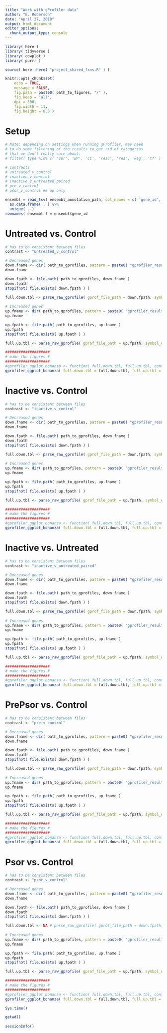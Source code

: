 ```yaml
---
title: "Work with gProfiler data"
author: "E. Roberson"
date: "April 27, 2018"
output: html_document
editor_options: 
  chunk_output_type: console
---
```


```r
library( here )
library( tidyverse )
library( cowplot )
library( purrr )
```

```r
source( here::here( "project_shared_fxns.R" ) )
```

```r
knitr::opts_chunk$set(
	echo = TRUE,
	message = FALSE,
	fig.path = paste0( path_to_figures, "/" ),
	fig.keep = 'all',
	dpi = 300,
	fig.width = 11,
	fig.height = 8.5 )
```

# Setup

```r

# Note: depending on settings when running gProfiler, may need 
# to do some filtering of the results to get rid of categories
# that we don't really care about.
# filter( type %in% c( 'cor', 'BP', 'CC', 'reac', 'rea', 'keg', 'tf' ) ) %>%

# contrasts
# untreated_v_control
# inactive_v_control
# inactive_v_untreated_paired
# pre_v_control
# psor_v_control ## up only
```

```r
ensembl = read_tsv( ensembl_annotation_path, col_names = c( 'gene_id', 'symbol' ), skip=1 ) %>%
  as.data.frame( . ) %>%
  unique( . )
rownames( ensembl ) = ensembl$gene_id
```

# Untreated vs. Control
```r
# has to be consistent between files
contrast <- "untreated_v_control"

# Decreased genes
down.fname <- dir( path_to_gprofiles, pattern = paste0( "gprofiler_results_[0-9]+_", contrast, "_down_v00.txt" ) )
down.fname

down.fpath <- file.path( path_to_gprofiles, down.fname )
down.fpath
stopifnot( file.exists( down.fpath ) )

full.down.tbl <- parse_raw_gprofile( gprof_file_path = down.fpath, symbol_df = ensembl )
  
# Increased genes
up.fname <- dir( path_to_gprofiles, pattern = paste0( "gprofiler_results_[0-9]+_", contrast, "_up_v00.txt" ) )
up.fname

up.fpath <- file.path( path_to_gprofiles, up.fname )
up.fpath
stopifnot( file.exists( up.fpath ) )

full.up.tbl <- parse_raw_gprofile( gprof_file_path = up.fpath, symbol_df = ensembl )

####################
# make the figures #
####################
#gprofiler_ggplot_bonanza <- function( full.down.tbl, full.up.tbl, contrast_name, gprofile_figure_path )
gprofiler_ggplot_bonanza( full.down.tbl = full.down.tbl, full.up.tbl = full.up.tbl, contrast_name = contrast_name, gprofile_figure_path = path_to_gprofiler_figures )
```

# Inactive vs. Control
```r
# has to be consistent between files
contrast <- "inactive_v_control"

# Decreased genes
down.fname <- dir( path_to_gprofiles, pattern = paste0( "gprofiler_results_[0-9]+_", contrast, "_down_v00.txt" ) )
down.fname

down.fpath <- file.path( path_to_gprofiles, down.fname )
down.fpath
stopifnot( file.exists( down.fpath ) )

full.down.tbl <- parse_raw_gprofile( gprof_file_path = down.fpath, symbol_df = ensembl )
  
# Increased genes
up.fname <- dir( path_to_gprofiles, pattern = paste0( "gprofiler_results_[0-9]+_", contrast, "_up_v00.txt" ) )
up.fname

up.fpath <- file.path( path_to_gprofiles, up.fname )
up.fpath
stopifnot( file.exists( up.fpath ) )

full.up.tbl <- parse_raw_gprofile( gprof_file_path = up.fpath, symbol_df = ensembl )

####################
# make the figures #
####################
#gprofiler_ggplot_bonanza <- function( full.down.tbl, full.up.tbl, contrast_name, gprofile_figure_path )
gprofiler_ggplot_bonanza( full.down.tbl = full.down.tbl, full.up.tbl = full.up.tbl, contrast_name = contrast_name, gprofile_figure_path = path_to_gprofiler_figures )
```

# Inactive vs. Untreated
```r
# has to be consistent between files
contrast <- "inactive_v_untreated_paired"

# Decreased genes
down.fname <- dir( path_to_gprofiles, pattern = paste0( "gprofiler_results_[0-9]+_", contrast, "_down_v00.txt" ) )
down.fname

down.fpath <- file.path( path_to_gprofiles, down.fname )
down.fpath
stopifnot( file.exists( down.fpath ) )

full.down.tbl <- parse_raw_gprofile( gprof_file_path = down.fpath, symbol_df = ensembl )
  
# Increased genes
up.fname <- dir( path_to_gprofiles, pattern = paste0( "gprofiler_results_[0-9]+_", contrast, "_up_v00.txt" ) )
up.fname

up.fpath <- file.path( path_to_gprofiles, up.fname )
up.fpath
stopifnot( file.exists( up.fpath ) )

full.up.tbl <- parse_raw_gprofile( gprof_file_path = up.fpath, symbol_df = ensembl )

####################
# make the figures #
####################
#gprofiler_ggplot_bonanza <- function( full.down.tbl, full.up.tbl, contrast_name, gprofile_figure_path )
gprofiler_ggplot_bonanza( full.down.tbl = full.down.tbl, full.up.tbl = full.up.tbl, contrast_name = contrast_name, gprofile_figure_path = path_to_gprofiler_figures )
```

# PrePsor vs. Control
```r
# has to be consistent between files
contrast <- "pre_v_control"

# Decreased genes
down.fname <- dir( path_to_gprofiles, pattern = paste0( "gprofiler_results_[0-9]+_", contrast, "_down_v00.txt" ) )
down.fname

down.fpath <- file.path( path_to_gprofiles, down.fname )
down.fpath
stopifnot( file.exists( down.fpath ) )

full.down.tbl <- parse_raw_gprofile( gprof_file_path = down.fpath, symbol_df = ensembl )
  
# Increased genes
up.fname <- dir( path_to_gprofiles, pattern = paste0( "gprofiler_results_[0-9]+_", contrast, "_up_v00.txt" ) )
up.fname

up.fpath <- file.path( path_to_gprofiles, up.fname )
up.fpath
stopifnot( file.exists( up.fpath ) )

full.up.tbl <- parse_raw_gprofile( gprof_file_path = up.fpath, symbol_df = ensembl )

####################
# make the figures #
####################
#gprofiler_ggplot_bonanza <- function( full.down.tbl, full.up.tbl, contrast_name, gprofile_figure_path )
gprofiler_ggplot_bonanza( full.down.tbl = full.down.tbl, full.up.tbl = full.up.tbl, contrast_name = contrast_name, gprofile_figure_path = path_to_gprofiler_figures )
```

# Psor vs. Control
```r
# has to be consistent between files
contrast <- "psor_v_control"

# Decreased genes
down.fname <- dir( path_to_gprofiles, pattern = paste0( "gprofiler_results_[0-9]+_", contrast, "_down_v00.txt" ) )
down.fname

down.fpath <- file.path( path_to_gprofiles, down.fname )
down.fpath
stopifnot( file.exists( down.fpath ) )

full.down.tbl <- NA # parse_raw_gprofile( gprof_file_path = down.fpath, symbol_df = ensembl )
  
# Increased genes
up.fname <- dir( path_to_gprofiles, pattern = paste0( "gprofiler_results_[0-9]+_", contrast, "_up_v00.txt" ) )
up.fname

up.fpath <- file.path( path_to_gprofiles, up.fname )
up.fpath
stopifnot( file.exists( up.fpath ) )

full.up.tbl <- parse_raw_gprofile( gprof_file_path = up.fpath, symbol_df = ensembl )

####################
# make the figures #
####################
#gprofiler_ggplot_bonanza <- function( full.down.tbl, full.up.tbl, contrast_name, gprofile_figure_path )
gprofiler_ggplot_bonanza( full.down.tbl = full.down.tbl, full.up.tbl = full.up.tbl, contrast_name = contrast_name, gprofile_figure_path = path_to_gprofiler_figures )
```

```r
Sys.time()

getwd()
  
sessionInfo()
```
